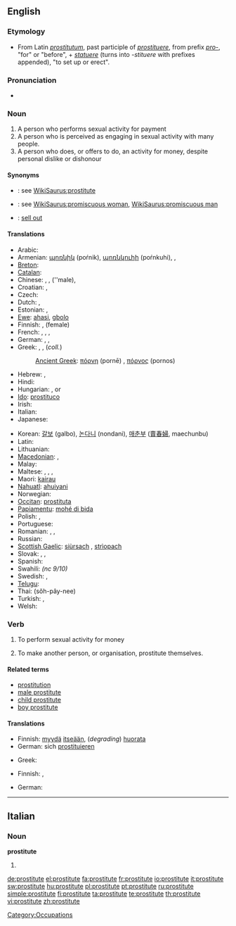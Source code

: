 ==English==
{{wikipedia}}

===Etymology===
* From Latin ''[[prostitutum]]'', past participle of ''[[prostituere]]'', from prefix ''[[pro-]]'', "for" or "before", + ''[[statuere]]'' (turns into ''-stituere'' with prefixes appended), "to set up or erect".

===Pronunciation===
* {{audio|en-us-prostitute.ogg|Audio (US)}}

===Noun===
{{en-noun}}

# A person who performs sexual activity for payment
# A person who is perceived as engaging in sexual activity with many people.
# A person who does, or offers to do, an activity for money, despite personal dislike or dishonour

====Synonyms====
* {{italbrac|person who performs sexual activity for payment}}: see [[WikiSaurus:prostitute]]
* {{italbrac|person perceived as engaging in sexual activity}}: see [[WikiSaurus:promiscuous woman]], [[WikiSaurus:promiscuous man]]
* {{italbrac|person who does an activity for money}}: [[sell out]]

====Translations====
{{trans-top|a person having sex for profit}}
* Arabic: {{t|ar|عاهرة|f|tr=3aahira|sc=Arab}}
* Armenian: [[պոռնիկ]] (poŕnik), [[պոռնկուհի]] (poŕnkuhi),  {{t|hy|մարմնավաճառուհի|tr=marmnavač̣aṙuhi|sc=Armn}},  {{qualifier|vulgar}} {{t|hy|բոզ|tr=boz|sc=Armn}}
* [[Breton]]: {{t+|br|gast|f|xs=Breton}}
* [[Catalan]]: {{t+|ca|prostituta|f}}
* Chinese: {{zh-zh-p|娼妓|chāngjì}}, {{zh-zh-p|妓女|jìnǚ}}, {{zh-zh-p|妓男|jìnán}} (''male), {{zh-tsp|風塵女|风尘女|fēngchénnǚ}}
* Croatian: {{t-|hr|prostitutka|f|alt=pròstitūtka}}, {{t-|hr|kurva|f|alt=kȗrva}}
* Czech: {{t-|cs|prostitutka|f}}
* Dutch: {{t|nl|prostituee|f}}, {{t+|nl|hoer|f}}
* Estonian: {{t|et|prostituut}}, {{t-|et|hoor}}
* [[Ewe]]: [[ahasi]], [[gbolo]]
* Finnish: {{t+|fi|prostituoitu}}, {{t+|fi|huora}} (female)
* French: {{t|fr|prostitué|m}}, {{t|fr|prostituée|f}}, {{t-|fr|fille des rues|f}}, {{t+|fr|fille de joie|f}}
* German: {{t+|de|Prostituierte|m|f}}, {{t+|de|Hure|f}}, {{t-|de|Dirne|f}}
* Greek: {{t|el|πόρνη|f|tr=pórni|sc=Grek}}, {{t|el|πόρνος|m|tr=pórnos|sc=Grek}}, {{t|el|πουτάνα|f|tr=putána|sc=Grek}} (''coll.'')
*: [[Ancient Greek]]: [[πόρνη]] (pornē) {{f}}, [[πόρνος]] (pornos) {{m}}
* Hebrew: {{t+|he|זונה|f|tr=zona|sc=Hebr}}, {{t|he|ג׳יגולו|m|tr=jigolo|sc=Hebr}}
* Hindi: {{t|hi|वेश्या|tr=veshya|sc=Deva|xs=Hindi}}
* Hungarian: {{t|hu|prostituált}}, {{t+|hu|prosti|f}} or {{t|hu|örömlány|f}}
* [[Ido]]: [[prostituco]]
* Irish: {{t+|ga|striapach|f|xs=Irish}}
* Italian: {{t+|it|prostituta|f}}
* Japanese: {{t|ja|売春婦|tr=baishunfu|sc=Jpan}}
{{trans-mid}}
* Korean: [[갈보]] (galbo), [[논다니]] (nondani), [[매춘부]] ([[賣春婦]], maechunbu)
* Latin: {{t-|la|meretrix|f}}
* Lithuanian: {{t|lt|prostitutė|f|xs=Lithuanian}}
* [[Macedonian]]: {{t|mk|проститутка|f|tr=prostitútka|sc=Cyrl}},  {{t|mk|курва|f|tr=kúrva|sc=Cyrl}}
* Malay: {{t-|ms|pelacur|xs=Malay}}
* Maltese: {{t-|mt|prostituta|f|xs=Maltese}}, {{t|mt|prostitut|m|xs=Maltese}}, {{t|mt|qaħba|f|xs=Maltese}}, {{t|mt|ġerrej|m|xs=Maltese}}
* Maori: [[kairau]]
* [[Nahuatl]]: [[ahuiyani]]
* Norwegian: {{t-|no|prostituert|m}}
* [[Occitan]]: [[prostituta#Occitan|prostituta]] {{f}}
* [[Papiamentu]]: [[mohé di bida]]
* Polish: {{t+|pl|prostytutka|f}}, {{t|pl|męska prostytutka|m}}
* Portuguese: {{t|pt|prostituta|f}}
* Romanian: {{t|ro|prostituată|f}}, {{t+|ro|curvă|f}}, {{t|ro|târfă|f}}
* Russian: {{t|ru|проститутка|f|tr=prostitútka|sc=Cyrl}}
* [[Scottish Gaelic]]: [[siùrsach]] {{f}}, [[strìopach]] {{f}}
* Slovak: {{t|sk|prostitútka|f}}, {{t-|sk|kurva|f}}, {{t|sk|cundra|f}}
* Spanish: {{t+|es|prostituta|f}}
* Swahili: {{tø|sw|malaya}} ''(nc 9/10)''
* Swedish: {{t|sv|prostituerad}}, {{t+|sv|hora}}
* [[Telugu]]: {{t|te|వేశ్య|tr=vaeSya|sc=Telu}}
* Thai: {{Thai|[[โสเภณี]]}} (sŏh-pây-nee)
* Turkish: {{t|tr|orospu}}, {{t|tr|fahişe}}
* Welsh: {{t-|cy|putain|f|xs=Welsh}}
{{trans-bottom}}

===Verb===
{{en-verb|prostitut|ing}}

# {{context|transitive|usually reflexively}} To perform sexual activity for money
# {{transitive}} To make another person, or organisation, prostitute themselves.

====Related terms====
* [[prostitution]]
* [[male prostitute]]
* [[child prostitute]]
* [[boy prostitute]]

====Translations====
{{trans-top|To perform sexual activity for money}}
* Finnish: [[myydä]] [[itsensä|itseään]], (''degrading'') [[huorata]]
* German: sich [[prostituieren]]
{{trans-mid}}
* Greek: {{t|el|εκπορνεύomai|tr=ekpornévomai|sc=Grek}}
{{trans-bottom}}

{{trans-top|To make another person, or organisation, prostitute themselves}}
* Finnish: {{t+|fi|myydä}}, {{t-|fi|prostituoida}}
{{trans-mid}}
* German: {{t-|de|prostituieren}}
{{trans-bottom}}

[[Category:Occupations]]

----

==Italian==

===Noun===
'''prostitute''' {{f}}

# {{plural of|[[prostituta]]|lang=Italian}}

[[de:prostitute]]
[[el:prostitute]]
[[fa:prostitute]]
[[fr:prostitute]]
[[io:prostitute]]
[[it:prostitute]]
[[sw:prostitute]]
[[hu:prostitute]]
[[pl:prostitute]]
[[pt:prostitute]]
[[ru:prostitute]]
[[simple:prostitute]]
[[fi:prostitute]]
[[ta:prostitute]]
[[te:prostitute]]
[[th:prostitute]]
[[vi:prostitute]]
[[zh:prostitute]]